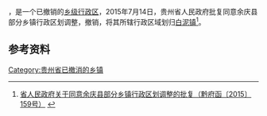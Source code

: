 '''{{PAGENAMEBASE}}'''，是{{PRC admin/fullname|52/03/29}}一个已撤销的[[乡级行政区|乡级行政区]]，2015年7月14日，贵州省人民政府批复同意余庆县部分乡镇行政区划调整，撤销{{PAGENAMEBASE}}，将其所辖行政区域划归[[白泥镇|白泥镇]]<ref>[http://www.gzgov.gov.cn/xxgk/newsgk/201507/t20150723_321173.html 省人民政府关于同意余庆县部分乡镇行政区划调整的批复（黔府函〔2015〕159号）] {{webarchive|url=https://web.archive.org/web/20170902231728/http://www.gzgov.gov.cn/xxgk/newsgk/201507/t20150723_321173.html |date=2017-09-02 }}</ref>。

== 参考资料 ==

{{reflist}}

{{行政区划小作品}}

[[Category:贵州省已撤消的乡镇|Category:贵州省已撤消的乡镇]]